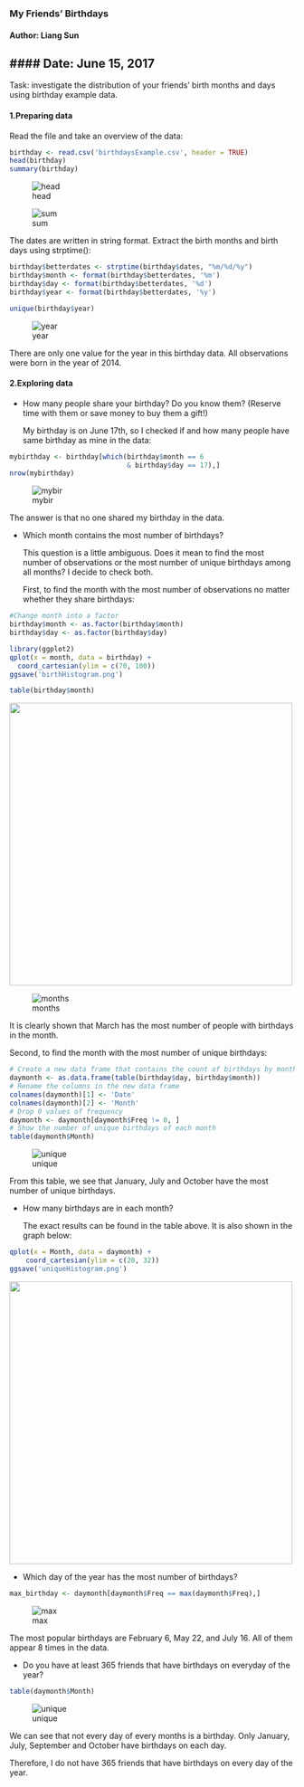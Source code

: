 ### My Friends' Birthdays
#### Author: Liang Sun
#### Date: June 15, 2017
---

Task: investigate the distribution of your friends' birth months and days using birthday example data.

#### 1.Preparing data
Read the file and take an overview of the data:
```r
birthday <- read.csv('birthdaysExample.csv', header = TRUE)
head(birthday)
summary(birthday)
```
![head](/images/1.png)

![sum](/images/2.png)

The dates are written in string format. Extract the birth months and birth days using strptime():

```r
birthday$betterdates <- strptime(birthday$dates, "%m/%d/%y")
birthday$month <- format(birthday$betterdates, '%m')
birthday$day <- format(birthday$betterdates, '%d')
birthday$year <- format(birthday$betterdates, '%y')

unique(birthday$year)
```
![year](/images/3.png)

There are only one value for the year in this birthday data. All observations were born in the year of 2014.

#### 2.Exploring data

- How many people share your birthday? Do you know them? (Reserve time with them or save money to buy them a gift!)

  My birthday is on June 17th, so I checked if and how many people have same birthday as mine in the data:

```r
mybirthday <- birthday[which(birthday$month == 6
                             & birthday$day == 17),]
nrow(mybirthday)
```
![mybir](/images/4.png)

The answer is that no one shared my birthday in the data.


- Which month contains the most number of birthdays?

  This question is a little ambiguous. Does it mean to find the most number of observations or the most number of unique birthdays among all months? I decide to check both.

  First, to find the month with the most number of observations no matter whether they share birthdays:

```r
#Change month into a factor
birthday$month <- as.factor(birthday$month)
birthday$day <- as.factor(birthday$day)

library(ggplot2)
qplot(x = month, data = birthday) +
  coord_cartesian(ylim = c(70, 100))  
ggsave('birthHistogram.png')

table(birthday$month)
```

<img src="images/birthHistogram.png" width="500">

![months](/images/5.png)

It is clearly shown that March has the most number of people with birthdays in the month.

  Second, to find the month with the most number of unique birthdays:

  ```r
  # Create a new data frame that contains the count of birthdays by month
  daymonth <- as.data.frame(table(birthday$day, birthday$month))
  # Rename the columns in the new data frame
  colnames(daymonth)[1] <- 'Date'
  colnames(daymonth)[2] <- 'Month'
  # Drop 0 values of frequency
  daymonth <- daymonth[daymonth$Freq != 0, ]  
  # Show the number of unique birthdays of each month
  table(daymonth$Month)
  ```  
![unique](/images/6.png)

From this table, we see that January, July and October have the most number of unique birthdays.

- How many birthdays are in each month?

  The exact results can be found in the table above. It is also shown in the graph below:

```r
qplot(x = Month, data = daymonth) +
    coord_cartesian(ylim = c(20, 32))
ggsave('uniqueHistogram.png')
```  
<img src="images/uniqueHistogram.png" width="500">


- Which day of the year has the most number of birthdays?

```r
max_birthday <- daymonth[daymonth$Freq == max(daymonth$Freq),]
```
![max](/images/7.png)

The most popular birthdays are February 6, May 22, and July 16. All of them appear 8 times in the data.

- Do you have at least 365 friends that have birthdays on everyday of the year?

```r
table(daymonth$Month)
```
![unique](/images/6.png)

We can see that not every day of every months is a birthday. Only January, July, September and October have birthdays on each day.

Therefore, I do not have 365 friends that have birthdays on every day of the year.
